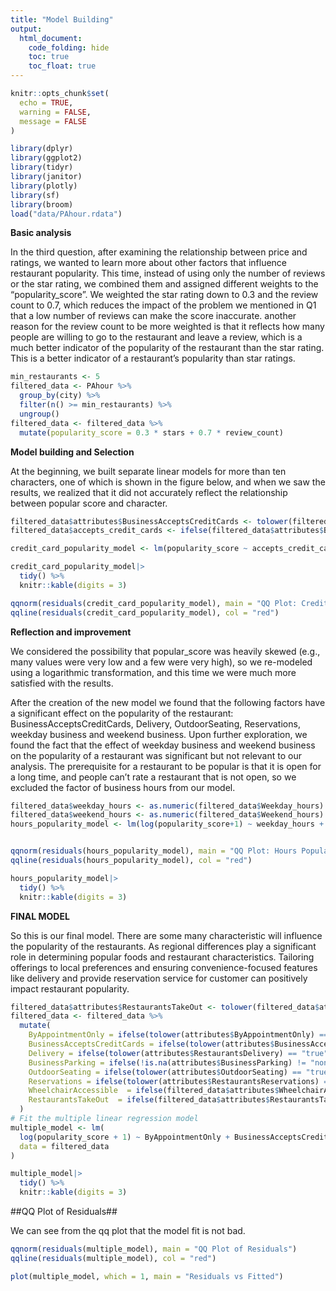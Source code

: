 ```yaml
---
title: "Model Building"
output:
  html_document:
    code_folding: hide
    toc: true
    toc_float: true
---
```

```r
knitr::opts_chunk$set(
  echo = TRUE,    
  warning = FALSE,
  message = FALSE   
)

```

```r

library(dplyr)
library(ggplot2)
library(tidyr)
library(janitor)
library(plotly)
library(sf)
library(broom)
load("data/PAhour.rdata")
```

**Basic analysis**

In the third question, after examining the relationship between price and ratings, we wanted to learn more about other factors that influence restaurant popularity. This time, instead of using only the number of reviews or the star rating, we combined them and assigned different weights to the “popularity_score”. We weighted the star rating down to 0.3 and the review count to 0.7, which reduces the impact of the problem we mentioned in Q1 that a low number of reviews can make the score inaccurate. another reason for the review count to be more weighted is that it reflects how many people are willing to go to the restaurant and leave a review, which is a much better indicator of the popularity of the restaurant than the star rating. This is a better indicator of a restaurant's popularity than star ratings. 

```r
min_restaurants <- 5
filtered_data <- PAhour %>%
  group_by(city) %>%
  filter(n() >= min_restaurants) %>%
  ungroup()
filtered_data <- filtered_data %>%
  mutate(popularity_score = 0.3 * stars + 0.7 * review_count)
```

**Model building and Selection**

At the beginning, we built separate linear models for more than ten characters, one of which is shown in the figure below, and when we saw the results, we realized that it did not accurately reflect the relationship between popular score and character.

```r
filtered_data$attributes$BusinessAcceptsCreditCards <- tolower(filtered_data$attributes$BusinessAcceptsCreditCards)
filtered_data$accepts_credit_cards <- ifelse(filtered_data$attributes$BusinessAcceptsCreditCards == "true", 1, 0)

credit_card_popularity_model <- lm(popularity_score ~ accepts_credit_cards, data = filtered_data)

credit_card_popularity_model|>
  tidy() %>%
  knitr::kable(digits = 3)

qqnorm(residuals(credit_card_popularity_model), main = "QQ Plot: Credit Card Popularity Model")
qqline(residuals(credit_card_popularity_model), col = "red")

```

**Reflection and improvement**

We considered the possibility that popular_score was heavily skewed (e.g., many values were very low and a few were very high), so we re-modeled using a logarithmic transformation, and this time we were much more satisfied with the results.

After the creation of the new model we found that the following factors have a significant effect on the popularity of the restaurant: BusinessAcceptsCreditCards, Delivery, OutdoorSeating, Reservations, weekday business and weekend business. Upon further exploration, we found the fact that the effect of weekday business and weekend business on the popularity of a restaurant was significant but not relevant to our analysis. The prerequisite for a restaurant to be popular is that it is open for a long time, and people can't rate a restaurant that is not open, so we excluded the factor of business hours from our model.


```r
filtered_data$weekday_hours <- as.numeric(filtered_data$Weekday_hours)
filtered_data$weekend_hours <- as.numeric(filtered_data$Weekend_hours)
hours_popularity_model <- lm(log(popularity_score+1) ~ weekday_hours + weekend_hours, data = filtered_data)


qqnorm(residuals(hours_popularity_model), main = "QQ Plot: Hours Popularity Model")
qqline(residuals(hours_popularity_model), col = "red")

hours_popularity_model|>
  tidy() %>%
  knitr::kable(digits = 3)
```

**FINAL MODEL**

So this is our final model. There are some many characteristic will influence the popularity of the restaurants. As regional differences play a significant role in determining popular foods and restaurant characteristics. Tailoring offerings to local preferences and ensuring convenience-focused features like delivery and  provide reservation service for customer can positively impact restaurant popularity.

```r
filtered_data$attributes$RestaurantsTakeOut <- tolower(filtered_data$attributes$RestaurantsTakeOut)
filtered_data <- filtered_data %>%
  mutate(
    ByAppointmentOnly = ifelse(tolower(attributes$ByAppointmentOnly) == "true", 1, 0),
    BusinessAcceptsCreditCards = ifelse(tolower(attributes$BusinessAcceptsCreditCards) == "true", 1, 0),
    Delivery = ifelse(tolower(attributes$RestaurantsDelivery) == "true", 1, 0),
    BusinessParking = ifelse(!is.na(attributes$BusinessParking) != "none", 1, 0),
    OutdoorSeating = ifelse(tolower(attributes$OutdoorSeating) == "true", 1, 0),
    Reservations = ifelse(tolower(attributes$RestaurantsReservations) == "true", 1, 0),
    WheelchairAccessible  = ifelse(filtered_data$attributes$WheelchairAccessible == "true", 1, 0),
    RestaurantsTakeOut  = ifelse(filtered_data$attributes$RestaurantsTakeOut == "true", 1, 0),
  )
# Fit the multiple linear regression model
multiple_model <- lm(
  log(popularity_score + 1) ~ ByAppointmentOnly + BusinessAcceptsCreditCards +RestaurantsTakeOut+ Delivery + OutdoorSeating + Reservations,
  data = filtered_data
)
```


```r
multiple_model|>
  tidy() %>%
  knitr::kable(digits = 3)
```

##QQ Plot of Residuals##

We can see from the qq plot that the model fit is not bad. 

```r
qqnorm(residuals(multiple_model), main = "QQ Plot of Residuals")
qqline(residuals(multiple_model), col = "red")

plot(multiple_model, which = 1, main = "Residuals vs Fitted")
```

